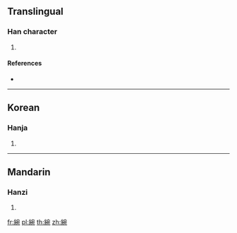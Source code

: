 {{character info/new}}
==Translingual==

===Han character===
{{Han char|rn=120|rad=糸|as=08|sn=14|four=23912|canj=VFJNU}}

# {{defn|Han|sort=糸08}}

====References====
* {{Han ref|kx=0927.060|dkj=27560|dj=1364.160|hdz=53420.070|uh=7DA9|ud=32169|bh=E377|bd=58231}}

----

==Korean==

===Hanja===
{{ko-hanja|hangeul=원|eumhun=|rv=won|mr=wŏn|y=wen}}

# {{defn|lang=ko|sort=糸08}}

----

==Mandarin==

===Hanzi===
{{cmn-hanzi|pin=[[wǎn]] ([[wan3]])|wg=wan<sup>3</sup>}}

# {{defn|lang=cmn|sort=糸08}}

[[fr:綩]]
[[pl:綩]]
[[th:綩]]
[[zh:綩]]